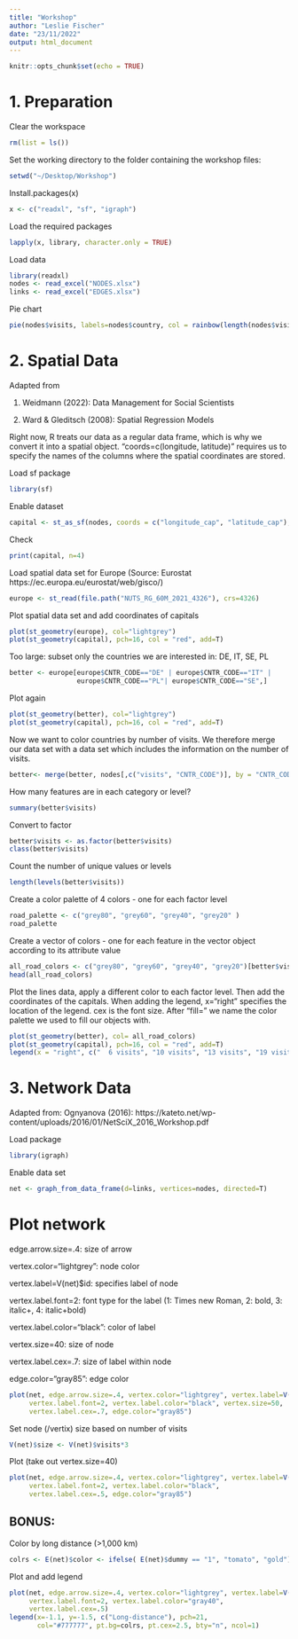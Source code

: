 ```yaml
---
title: "Workshop"
author: "Leslie Fischer"
date: "23/11/2022"
output: html_document
---
```


```r
knitr::opts_chunk$set(echo = TRUE)
```
# 1. Preparation 

Clear the workspace
```r
rm(list = ls()) 
```

Set the working directory to the folder containing the workshop files:
```r
setwd("~/Desktop/Workshop")
```

Install.packages(x) 
```r
x <- c("readxl", "sf", "igraph")
```

Load the required packages 
```r
lapply(x, library, character.only = TRUE) 
```

Load data
```r
library(readxl)
nodes <- read_excel("NODES.xlsx")
links <- read_excel("EDGES.xlsx")
```

Pie chart 
```r

pie(nodes$visits, labels=nodes$country, col = rainbow(length(nodes$visits)), main= "Visits")
```


# 2. Spatial Data 
Adapted from 

1. Weidmann (2022): Data Management for Social Scientists

2. Ward & Gleditsch (2008): Spatial Regression Models

Right now, R treats our data as a regular data frame, which is why we convert it into a spatial object. "coords=c(longitude, latitude)" requires us to specify the names of the columns where the spatial coordinates are stored.

Load sf package
```r
library(sf)
```

Enable dataset
```r
capital <- st_as_sf(nodes, coords = c("longitude_cap", "latitude_cap"), crs = 4326)
```

Check
```r
print(capital, n=4)
```

Load spatial data set for Europe (Source: Eurostat https://ec.europa.eu/eurostat/web/gisco/)
```r
europe <- st_read(file.path("NUTS_RG_60M_2021_4326"), crs=4326)
```

Plot spatial data set and add coordinates of capitals
```r
plot(st_geometry(europe), col="lightgrey")
plot(st_geometry(capital), pch=16, col = "red", add=T)
```


Too large: subset only the countries we are interested in: DE, IT, SE, PL
```r
better <- europe[europe$CNTR_CODE=="DE" | europe$CNTR_CODE=="IT" |
                 europe$CNTR_CODE=="PL"| europe$CNTR_CODE=="SE",]
```

Plot again
```r
plot(st_geometry(better), col="lightgrey")
plot(st_geometry(capital), pch=16, col = "red", add=T)
```

Now we want to color countries by number of visits. We therefore merge our data set with a data set which includes the information on the number of visits.
```r
better<- merge(better, nodes[,c("visits", "CNTR_CODE")], by = "CNTR_CODE", all = TRUE) 
```

How many features are in each category or level?
```r
summary(better$visits)
```

Convert to factor
```r
better$visits <- as.factor(better$visits)
class(better$visits)
```

Count the number of unique values or levels
```r
length(levels(better$visits))
```

Create a color palette of 4 colors - one for each factor level
```r
road_palette <- c("grey80", "grey60", "grey40", "grey20" )
road_palette
```

Create a vector of colors - one for each feature in the vector object according to its attribute value
```r
all_road_colors <- c("grey80", "grey60", "grey40", "grey20")[better$visits]
head(all_road_colors)
```

Plot the lines data, apply a different color to each factor level. Then add the coordinates of the capitals. When adding the legend, x="right" specifies the location of the legend. cex is the font size. After "fill=" we name the color palette we used to fill our objects with.
```r
plot(st_geometry(better), col= all_road_colors)
plot(st_geometry(capital), pch=16, col = "red", add=T)
legend(x = "right", c("  6 visits", "10 visits", "13 visits", "19 visits" ), cex = .5, fill = road_palette)
```


# 3. Network Data 
Adapted from: Ognyanova (2016): https://kateto.net/wp-content/uploads/2016/01/NetSciX_2016_Workshop.pdf

Load package
```r
library(igraph)
```

Enable data set
```r
net <- graph_from_data_frame(d=links, vertices=nodes, directed=T) 
```

# Plot network

edge.arrow.size=.4: size of arrow

vertex.color="lightgrey": node color 

vertex.label=V(net)$id: specifies label of node

vertex.label.font=2: font type for the label (1: Times new Roman, 2: bold, 3: italic+, 4: italic+bold)

vertex.label.color="black": color of label

vertex.size=40: size of node

vertex.label.cex=.7: size of label within node

edge.color="gray85": edge color

```r
plot(net, edge.arrow.size=.4, vertex.color="lightgrey", vertex.label=V(net)$id, 
     vertex.label.font=2, vertex.label.color="black", vertex.size=50,
     vertex.label.cex=.7, edge.color="gray85")
```

Set node (/vertix) size based on number of visits
```r
V(net)$size <- V(net)$visits*3
```

Plot (take out vertex.size=40)
```r
plot(net, edge.arrow.size=.4, vertex.color="lightgrey", vertex.label=V(net)$id, 
     vertex.label.font=2, vertex.label.color="black", 
     vertex.label.cex=.5, edge.color="gray85")
```


## BONUS: 
Color by long distance (>1,000 km)
```r
colrs <- E(net)$color <- ifelse( E(net)$dummy == "1", "tomato", "gold")
```

Plot and add legend
```r
plot(net, edge.arrow.size=.4, vertex.color="lightgrey", vertex.label=V(net)$id, 
     vertex.label.font=2, vertex.label.color="gray40", 
     vertex.label.cex=.5)
legend(x=-1.1, y=-1.5, c("Long-distance"), pch=21,
       col="#777777", pt.bg=colrs, pt.cex=2.5, bty="n", ncol=1)
```
